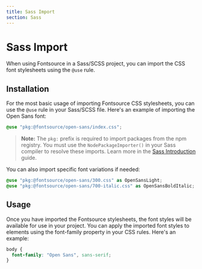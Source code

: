 ```yaml
---
title: Sass Import
section: Sass
---
```


# Sass Import

When using Fontsource in a Sass/SCSS project, you can import the CSS font stylesheets using the `@use` rule.

## Installation

For the most basic usage of importing Fontsource CSS stylesheets, you can use the `@use` rule in your Sass/SCSS file. Here's an example of importing the Open Sans font:

```scss
@use "pkg:@fontsource/open-sans/index.css";
```

> **Note:** The `pkg:` prefix is required to import packages from the npm registry. You must use the `NodePackageImporter()` in your Sass compiler to resolve these imports. Learn more in the [Sass Introduction](/docs/getting-started/sass-introduction) guide.

You can also import specific font variations if needed:

```scss
@use "pkg:@fontsource/open-sans/300.css" as OpenSansLight;
@use "pkg:@fontsource/open-sans/700-italic.css" as OpenSansBoldItalic;
```

## Usage

Once you have imported the Fontsource stylesheets, the font styles will be available for use in your project. You can apply the imported font styles to elements using the font-family property in your CSS rules. Here's an example:

```scss
body {
  font-family: "Open Sans", sans-serif;
}
```
